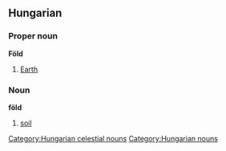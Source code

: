 ==Hungarian==
===Proper noun===
'''Föld'''
# [[Earth]]
===Noun===
'''föld'''
# [[soil]]

[[Category:Hungarian celestial nouns]]
[[Category:Hungarian nouns]]